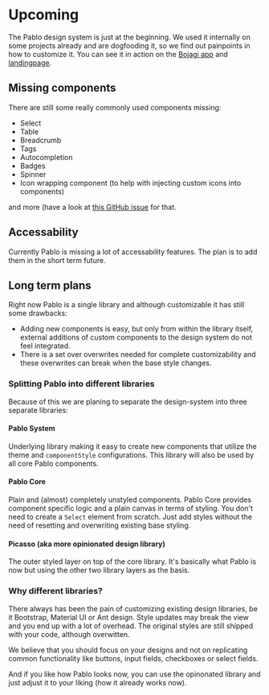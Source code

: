 
# Upcoming

The Pablo design system is just at the beginning. We used it internally on some projects already and
are dogfooding it, so we find out painpoints in how to customize it. You can see it in action on the
[Bojagi app](https://bojagi.io/demo) and [landingpage](https://bojagi.io).

## Missing components

There are still some really commonly used components missing:

* Select
* Table
* Breadcrumb
* Tags
* Autocompletion
* Badges
* Spinner
* Icon wrapping component (to help with injecting custom icons into components)

and more (have a look at [this GitHub issue](https://github.com/Bojagi/pablo/issues/26) for that.

## Accessability

Currently Pablo is missing a lot of accessability features. The plan is to add them in the short term future.

## Long term plans

Right now Pablo is a single library and although customizable it has still some drawbacks:

* Adding new components is easy, but only from within the library itself, external additions of custom components to the design system do not feel integrated.
* There is a set over overwrites needed for complete customizability and these overwrites can break when the base style changes.

### Splitting Pablo into different libraries

Because of this we are planing to separate the design-system into three separate libraries:

#### Pablo System

Underlying library making it easy to create new components that utilize the theme and `componentStyle` configurations.
This library will also be used by all core Pablo components. 

#### Pablo Core

Plain and (almost) completely unstyled components. Pablo Core provides component specific logic and
a plain canvas in terms of styling. You don't need to create a `Select` element from scratch. Just add
styles without the need of resetting and overwriting existing base styling.

#### Picasso (aka more opinionated design library)

The outer styled layer on top of the core library. It's basically what Pablo is now but using
the other two library layers as the basis. 

### Why different libraries?

There always has been the pain of customizing existing design libraries, be it Bootstrap, Material UI or Ant design.
Style updates may break the view and you end up with a lot of overhead. 
The original styles are still shipped with your code, although overwitten.

We believe that you should focus on your designs and not on replicating common functionality like
buttons, input fields, checkboxes or select fields.

And if you like how Pablo looks now, you can use the opinonated library and just adjust it to your liking
(how it already works now).

